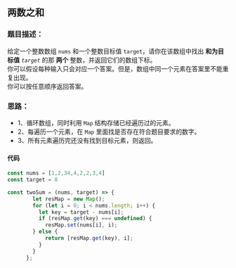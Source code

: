 ## 两数之和

<div className='flex items-center'>
    <ChipDifficult content={'简单'} className='mr-2 text-easyText' />
    <ChipLink href={'https://leetcode.cn/problems/two-sum/'} content={'No.1 两数之和'} />
</div>


### 题目描述：
给定一个整数数组 `nums` 和一个整数目标值 `target`，请你在该数组中找出 **和为目标值** *`target`* 的那 **两个** 整数，并返回它们的数组下标。  
你可以假设每种输入只会对应一个答案。但是，数组中同一个元素在答案里不能重复出现。  
你可以按任意顺序返回答案。


### 思路：
- 1、循环数组，同时利用 `Map` 结构存储已经遍历过的元素。
- 2、每遍历一个元素，在 `Map` 里面找是否存在符合题目要求的数字。
- 3、所有元素遍历完还没有找到目标元素，则返回。
#### 代码
```javascript
const nums = [1,2,34,4,2,2,3,4]
const target = 8

const twoSum = (nums, target) => {
        let resMap = new Map();
        for (let i = 0; i < nums.length; i++) {
          let key = target - nums[i];
          if (resMap.get(key) === undefined) {
            resMap.set(nums[i], i);
        } else {
            return [resMap.get(key), i];
          }
        }
      };
```

